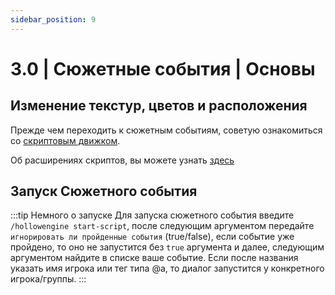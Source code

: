 ```yaml
---
sidebar_position: 9
---
```


# 3.0 | Сюжетные события | Основы

## Изменение текстур, цветов и расположения
Прежде чем переходить к сюжетным событиям, советую ознакомиться со [скриптовым движком](./introducing).

Об расширениях скриптов, вы можете узнать [здесь](./storyfiles)

## Запуск Сюжетного события
:::tip Немного о запуске
Для запуска сюжетного события введите `/hollowengine start-script`, после следующим аргументом передайте `игнорировать ли пройденные события` (true/false),
если событие уже пройдено, то оно не запустится без `true` аргумента и далее, следующим аргументом найдите в списке ваше событие.
Если после названия указать имя игрока или тег типа @a, то диалог запустится у конкретного игрока/группы.
:::